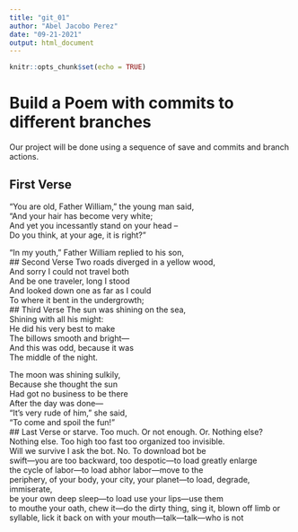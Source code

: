 ```yaml
---
title: "git_01"
author: "Abel Jacobo Perez"
date: "09-21-2021"
output: html_document
---
```


```r
knitr::opts_chunk$set(echo = TRUE)
```
# Build a Poem with commits to different branches
Our project will be done using a sequence of save and commits and branch actions.
<!-- Do not modify or change any text in "!--" bracketed areas such as this --- these are instructions to
you, if you change any of this the git program will notice it and compromise your git merging strategy !-->

## First Verse 
<!--Put the first five lines of a poem by Lewis Carrol in this section!-->
“You are old, Father William,” the young man said,  
“And your hair has become very white;  
And yet you incessantly stand on your head –  
Do you think, at your age, it is right?”  

“In my youth,” Father William replied to his son,  
## Second Verse
<!--Put the first five lines of a poem by Robert Frost here!-->
Two roads diverged in a yellow wood,  
And sorry I could not travel both  
And be one traveler, long I stood  
And looked down one as far as I could  
To where it bent in the undergrowth;  
## Third Verse
<!--Put the first two verses of The Walrus and the Carpenter here!-->
The sun was shining on the sea,  
   Shining with all his might:  
He did his very best to make  
   The billows smooth and bright—  
And this was odd, because it was  
   The middle of the night.  

The moon was shining sulkily,  
   Because she thought the sun  
Had got no business to be there  
   After the day was done—  
"It's very rude of him," she said,  
   "To come and spoil the fun!"  
## Last Verse
<!--Put a short poem of your choice 8-20 lines,here!-->
or starve. Too much. Or not enough. Or. Nothing else?  
Nothing else. Too high too fast too organized too invisible.  
Will we survive I ask the bot. No. To download bot be  
swift—you are too backward, too despotic—to load greatly enlarge  
the cycle of labor—to load abhor labor—move to the  
periphery, of your body, your city, your planet—to load, degrade, immiserate,  
be your own deep sleep—to load use your lips—use them  
to mouthe your oath, chew it—do the 
dirty thing, sing it, blown off limb or syllable, lick it back on 
with your mouth—talk—talk—who is not  
